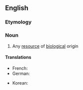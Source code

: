 ==English==

===Etymology===

{{prefix|bio|resource|lang=en}}

===Noun===
{{en-noun}}

# Any [[resource]] of [[biological]] origin

====Translations====
{{trans-top|resource of biological origin}}
* French: {{t+|fr|bioressource|f}}
* German: {{t|de|Bioressource|f}}
{{trans-mid}}
* Korean: {{t|ko|생물자원|tr=saengmuljawon|sc=Hang}}
{{trans-bottom}}